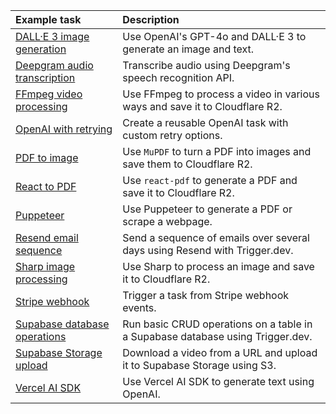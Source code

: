| Example task                                                                  | Description                                                                    |
| :---------------------------------------------------------------------------- | :----------------------------------------------------------------------------- |
| [DALL·E 3 image generation](/guides/examples/dall-e3-generate-image)          | Use OpenAI's GPT-4o and DALL·E 3 to generate an image and text.                |
| [Deepgram audio transcription](/guides/examples/deepgram-transcribe-audio)    | Transcribe audio using Deepgram's speech recognition API.                      |
| [FFmpeg video processing](/guides/examples/ffmpeg-video-processing)           | Use FFmpeg to process a video in various ways and save it to Cloudflare R2.    |
| [OpenAI with retrying](/guides/examples/open-ai-with-retrying)                | Create a reusable OpenAI task with custom retry options.                       |
| [PDF to image](/guides/examples/pdf-to-image)                                 | Use `MuPDF` to turn a PDF into images and save them to Cloudflare R2.          |
| [React to PDF](/guides/examples/react-pdf)                                    | Use `react-pdf` to generate a PDF and save it to Cloudflare R2.                |
| [Puppeteer](/guides/examples/puppeteer)                                       | Use Puppeteer to generate a PDF or scrape a webpage.                           |
| [Resend email sequence](/guides/examples/resend-email-sequence)               | Send a sequence of emails over several days using Resend with Trigger.dev.     |
| [Sharp image processing](/guides/examples/sharp-image-processing)             | Use Sharp to process an image and save it to Cloudflare R2.                    |
| [Stripe webhook](/guides/examples/stripe-webhook)                             | Trigger a task from Stripe webhook events.                                     |
| [Supabase database operations](/guides/examples/supabase-database-operations) | Run basic CRUD operations on a table in a Supabase database using Trigger.dev. |
| [Supabase Storage upload](/guides/examples/supabase-storage-upload)           | Download a video from a URL and upload it to Supabase Storage using S3.        |
| [Vercel AI SDK](/guides/examples/vercel-ai-sdk)                               | Use Vercel AI SDK to generate text using OpenAI.                               |
